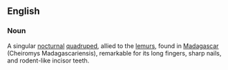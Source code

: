 ==English==
===Noun===
A singular [[nocturnal]] [[quadruped]], allied to the [[lemur]]s, found in [[Madagascar]] (Cheiromys Madagascariensis), remarkable for its long fingers, sharp nails, and rodent-like incisor teeth.